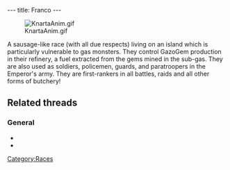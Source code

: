 ---
title: Franco
---

[[Image:KnartaAnim.gif|right]]

{{Quote|
Quote=Franco representative. The Francos live on the island of the Francos, (what a surprise!), which is enshrouded by the gas swarming with monsters. The Francos refine the gems extracted in the under-gas, and turn them into gazogem, usable by all the vehicles of Zeelich.|
Character=A plaque at [[Dark Monk's temple]]}}

A sausage-like race (with all due respects) living on an island which is particularly vulnerable to gas monsters. They control GazoGem production in their refinery, a fuel extracted from the gems mined in the sub-gas. They are also used as soldiers, policemen, guards, and paratroopers in the Emperor's army. They are first-rankers in all battles, raids and all other forms of butchery!

==Related threads==
===General===
* {{thread|id=9844|title=Canabalism}}
* {{thread|id=2421|title=Bet you never noticed this!!!}}

{{stub}}

[[Category:Races]]